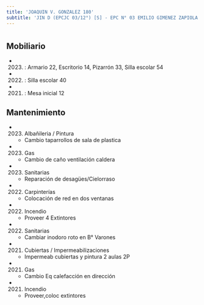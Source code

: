 ```yaml
---
title: 'JOAQUIN V. GONZALEZ 180'
subtitle: 'JIN D (EPCJC 03/12°) [S] - EPC N° 03 EMILIO GIMENEZ ZAPIOLA - EPA N° 03 EMILIO GIMENEZ ZAPIOLA - CECIE N° 12'
---
```


#


## Mobiliario

*  (2023) : Armario 22, Escritorio 14, Pizarrón 33, Silla escolar 54 

*  (2022) : Silla escolar 40 

*  (2021) : Mesa inicial 12 





## Mantenimiento

*  (2023) Albañileria / Pintura 
    + Cambio taparrollos de sala de plastica

*  (2023) Gas 
    + Cambio de caño ventilación caldera

*  (2023) Sanitarias 
    + Reparación de desagües/Cielorraso

*  (2022) Carpinterías 
    + Colocación de red en dos ventanas

*  (2022) Incendio 
    + Proveer 4 Extintores

*  (2022) Sanitarias 
    + Cambiar inodoro roto en B° Varones

*  (2021) Cubiertas / Impermeabilizaciones 
    + Impermeab cubiertas y pintura 2 aulas 2P

*  (2021) Gas 
    + Cambio Eq calefacción en dirección

*  (2021) Incendio 
    + Proveer,coloc extintores



